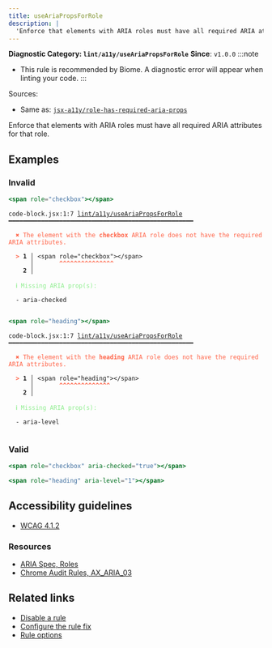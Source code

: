 ```yaml
---
title: useAriaPropsForRole
description: |
  'Enforce that elements with ARIA roles must have all required ARIA attributes for that role.'
---
```


**Diagnostic Category: `lint/a11y/useAriaPropsForRole`**
<Tabs>
<TabItem label="JSX and TSX" icon="seti:javascript">
**Since**: `v1.0.0`
:::note
- This rule is recommended by Biome. A diagnostic error will appear when linting your code.
:::

Sources: 
- Same as: <a href="https://github.com/jsx-eslint/eslint-plugin-jsx-a11y/blob/main/docs/rules/role-has-required-aria-props.md" target="_blank"><code>jsx-a11y/role-has-required-aria-props</code></a>

Enforce that elements with ARIA roles must have all required ARIA attributes for that role.

## Examples

### Invalid

```jsx
<span role="checkbox"></span>
```

<pre class="language-text"><code class="language-text">code-block.jsx:1:7 <a href="https://biomejs.dev/linter/rules/use-aria-props-for-role">lint/a11y/useAriaPropsForRole</a> ━━━━━━━━━━━━━━━━━━━━━━━━━━━━━━━━━━━━━━━━━━━━━━━━━━━<br /><br />  <strong><span style="color: Tomato;">✖</span></strong> <span style="color: Tomato;">The element with the </span><span style="color: Tomato;"><strong>checkbox</strong></span><span style="color: Tomato;"> ARIA role does not have the required ARIA attributes.</span><br />  <br />  <strong><span style="color: Tomato;">&gt;</span></strong> <strong>1 │ </strong>&lt;span role=&quot;checkbox&quot;&gt;&lt;/span&gt;<br />   <strong>   │ </strong>      <strong><span style="color: Tomato;">^</span></strong><strong><span style="color: Tomato;">^</span></strong><strong><span style="color: Tomato;">^</span></strong><strong><span style="color: Tomato;">^</span></strong><strong><span style="color: Tomato;">^</span></strong><strong><span style="color: Tomato;">^</span></strong><strong><span style="color: Tomato;">^</span></strong><strong><span style="color: Tomato;">^</span></strong><strong><span style="color: Tomato;">^</span></strong><strong><span style="color: Tomato;">^</span></strong><strong><span style="color: Tomato;">^</span></strong><strong><span style="color: Tomato;">^</span></strong><strong><span style="color: Tomato;">^</span></strong><strong><span style="color: Tomato;">^</span></strong><strong><span style="color: Tomato;">^</span></strong><br />    <strong>2 │ </strong><br />  <br />  <strong><span style="color: lightgreen;">ℹ</span></strong> <span style="color: lightgreen;">Missing ARIA prop(s):</span><br />  <br />  - aria-checked<br />  <br /></code></pre>

```jsx
<span role="heading"></span>
```

<pre class="language-text"><code class="language-text">code-block.jsx:1:7 <a href="https://biomejs.dev/linter/rules/use-aria-props-for-role">lint/a11y/useAriaPropsForRole</a> ━━━━━━━━━━━━━━━━━━━━━━━━━━━━━━━━━━━━━━━━━━━━━━━━━━━<br /><br />  <strong><span style="color: Tomato;">✖</span></strong> <span style="color: Tomato;">The element with the </span><span style="color: Tomato;"><strong>heading</strong></span><span style="color: Tomato;"> ARIA role does not have the required ARIA attributes.</span><br />  <br />  <strong><span style="color: Tomato;">&gt;</span></strong> <strong>1 │ </strong>&lt;span role=&quot;heading&quot;&gt;&lt;/span&gt;<br />   <strong>   │ </strong>      <strong><span style="color: Tomato;">^</span></strong><strong><span style="color: Tomato;">^</span></strong><strong><span style="color: Tomato;">^</span></strong><strong><span style="color: Tomato;">^</span></strong><strong><span style="color: Tomato;">^</span></strong><strong><span style="color: Tomato;">^</span></strong><strong><span style="color: Tomato;">^</span></strong><strong><span style="color: Tomato;">^</span></strong><strong><span style="color: Tomato;">^</span></strong><strong><span style="color: Tomato;">^</span></strong><strong><span style="color: Tomato;">^</span></strong><strong><span style="color: Tomato;">^</span></strong><strong><span style="color: Tomato;">^</span></strong><strong><span style="color: Tomato;">^</span></strong><br />    <strong>2 │ </strong><br />  <br />  <strong><span style="color: lightgreen;">ℹ</span></strong> <span style="color: lightgreen;">Missing ARIA prop(s):</span><br />  <br />  - aria-level<br />  <br /></code></pre>

### Valid

```jsx
<span role="checkbox" aria-checked="true"></span>
```

```jsx
<span role="heading" aria-level="1"></span>
```

## Accessibility guidelines

- [WCAG 4.1.2](https://www.w3.org/WAI/WCAG21/Understanding/name-role-value)

### Resources

- [ARIA Spec, Roles](https://www.w3.org/TR/wai-aria/#roles)
- [Chrome Audit Rules, AX_ARIA_03](https://github.com/GoogleChrome/accessibility-developer-tools/wiki/Audit-Rules#ax_aria_03)

## Related links

- [Disable a rule](/linter/#disable-a-lint-rule)
- [Configure the rule fix](/linter#configure-the-rule-fix)
- [Rule options](/linter/#rule-options)

</TabItem>
</Tabs>

